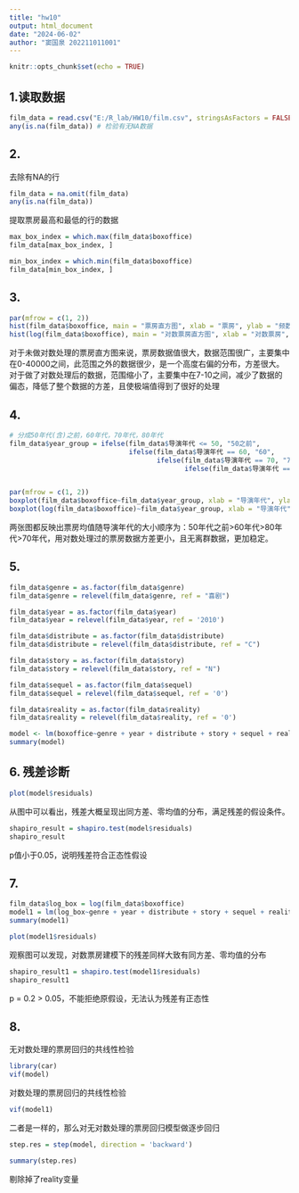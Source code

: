---
title: "hw10"
output: html_document
date: "2024-06-02"
author: "窦国泉 202211011001"
---

```{r setup, include=FALSE}
knitr::opts_chunk$set(echo = TRUE)
```

## 1.读取数据

```{r}
film_data = read.csv("E:/R_lab/HW10/film.csv", stringsAsFactors = FALSE)
any(is.na(film_data)) # 检验有无NA数据
```
## 2.

去除有NA的行

```{r}
film_data = na.omit(film_data)
any(is.na(film_data))
```
提取票房最高和最低的行的数据

```{r}
max_box_index = which.max(film_data$boxoffice)
film_data[max_box_index, ]
```

```{r}
min_box_index = which.min(film_data$boxoffice)
film_data[min_box_index, ]
```

## 3.

```{r}
par(mfrow = c(1, 2))
hist(film_data$boxoffice, main = "票房直方图", xlab = "票房", ylab = "频数")
hist(log(film_data$boxoffice), main = "对数票房直方图", xlab = "对数票房", ylab = "频数")
```

对于未做对数处理的票房直方图来说，票房数据值很大，数据范围很广，主要集中在0-40000之间，此范围之外的数据很少，是一个高度右偏的分布，方差很大。对于做了对数处理后的数据，范围缩小了，主要集中在7-10之间，减少了数据的偏态，降低了整个数据的方差，且使极端值得到了很好的处理

## 4.

```{r}
# 分成50年代(含)之前，60年代，70年代，80年代
film_data$year_group = ifelse(film_data$导演年代 <= 50, "50之前",
                              ifelse(film_data$导演年代 == 60, "60",
                                     ifelse(film_data$导演年代 == 70, "70",
                                            ifelse(film_data$导演年代 == 80, "80", 0))))


par(mfrow = c(1, 2))
boxplot(film_data$boxoffice~film_data$year_group, xlab = "导演年代", ylab = "票房")
boxplot(log(film_data$boxoffice)~film_data$year_group, xlab = "导演年代", ylab = "对数票房")
```

两张图都反映出票房均值随导演年代的大小顺序为：50年代之前>60年代>80年代>70年代，用对数处理过的票房数据方差更小，且无离群数据，更加稳定。

## 5.

```{r}
film_data$genre = as.factor(film_data$genre)
film_data$genre = relevel(film_data$genre, ref = "喜剧")

film_data$year = as.factor(film_data$year)
film_data$year = relevel(film_data$year, ref = '2010')

film_data$distribute = as.factor(film_data$distribute)
film_data$distribute = relevel(film_data$distribute, ref = "C")

film_data$story = as.factor(film_data$story)
film_data$story = relevel(film_data$story, ref = "N")

film_data$sequel = as.factor(film_data$sequel)
film_data$sequel = relevel(film_data$sequel, ref = '0')

film_data$reality = as.factor(film_data$reality)
film_data$reality = relevel(film_data$reality, ref = '0')
```


```{r}
model <- lm(boxoffice~genre + year + distribute + story + sequel + reality, data = film_data)
summary(model)
```

## 6. 残差诊断

```{r}
plot(model$residuals)
```

从图中可以看出，残差大概呈现出同方差、零均值的分布，满足残差的假设条件。

```{r}
shapiro_result = shapiro.test(model$residuals)
shapiro_result
```

p值小于0.05，说明残差符合正态性假设

## 7.

```{r}
film_data$log_box = log(film_data$boxoffice)
model1 = lm(log_box~genre + year + distribute + story + sequel + reality, data = film_data)
summary(model1)
```

```{r}
plot(model1$residuals)
```

观察图可以发现，对数票房建模下的残差同样大致有同方差、零均值的分布

```{r}
shapiro_result1 = shapiro.test(model1$residuals)
shapiro_result1
```
p = 0.2 > 0.05，不能拒绝原假设，无法认为残差有正态性

## 8.

无对数处理的票房回归的共线性检验

```{r, warning=FALSE}
library(car)
vif(model)
```
对数处理的票房回归的共线性检验

```{r}
vif(model1)
```

二者是一样的，那么对无对数处理的票房回归模型做逐步回归

```{r}
step.res = step(model, direction = 'backward')
```

```{r}
summary(step.res)
```

剔除掉了reality变量